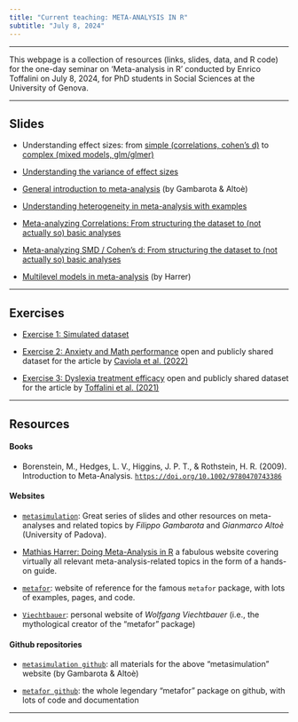 ```yaml
---
title: "Current teaching: META-ANALYSIS IN R"
subtitle: "July 8, 2024"
---
```


---------------------------------------------------

This webpage is a collection of resources (links, slides, data, and R code) for the one-day seminar on 'Meta-analysis in R' conducted by Enrico Toffalini on July 8, 2024, for PhD students in Social Sciences at the University of Genova.

---------------------------------------------------

## Slides

- Understanding effect sizes: from [simple (correlations, cohen's d)](https://www.memoryandlearninglab.it/wp-content/uploads/2024/02/Intro-effect-size4.html) to [complex (mixed models, glm/glmer)](https://www.memoryandlearninglab.it/wp-content/uploads/2024/02/Lmer-and-glm-effect-size2.html)

- [Understanding the variance of effect sizes](materials/Understanding effect size variance.html)

- [General introduction to meta-analysis](https://stat-teaching.github.io/metasimulation/slides/02-intro-meta-analysis/intro-meta-analysis.html#/title-slide) (by Gambarota & Altoè)

- [Understanding heterogeneity in meta-analysis with examples](materials/Understanding heterogeneity.html)

- [Meta-analyzing Correlations: From structuring the dataset to (not actually so) basic analyses](materials/Meta-analysis of correlation-From structuring dataset to basic analyses.html) 

- [Meta-analyzing SMD / Cohen's d: From structuring the dataset to (not actually so) basic analyses](materials/Meta-analysis of Cohens d-From structuring dataset to basic analyses.html) 

- [Multilevel models in meta-analysis](https://bookdown.org/MathiasHarrer/Doing_Meta_Analysis_in_R/multilevel-ma.html) (by Harrer)

---------------------------------------------------

## Exercises

- [Exercise 1: Simulated dataset](https://github.com/EnricoToffalini/teaching/tree/main/materials/Exercise%20Simulated%20dataset)

- [Exercise 2: Anxiety and Math performance](https://github.com/EnricoToffalini/teaching/tree/main/materials/Exercise%20Anxiety%20Math%20Performance) open and publicly shared dataset for the article by [Caviola et al. (2022)](https://link.springer.com/article/10.1007/s10648-021-09618-5)

- [Exercise 3: Dyslexia treatment efficacy](https://github.com/EnricoToffalini/teaching/tree/main/materials/Exercise%20Dyslexia%20treatment) open and publicly shared dataset for the article by [Toffalini et al. (2021)](https://link.springer.com/article/10.3758/s13428-021-01549-x)

---------------------------------------------------

## Resources

#### Books

- Borenstein, M., Hedges, L. V., Higgins, J. P. T., & Rothstein, H. R. (2009). Introduction to Meta-Analysis. [`https://doi.org/10.1002/9780470743386`](https://doi.org/10.1002/9780470743386)

#### Websites

- [`metasimulation`](https://stat-teaching.github.io/metasimulation/): Great series of slides and other resources on meta-analyses and related topics by *Filippo Gambarota* and *Gianmarco Altoè* (University of Padova).

- [Mathias Harrer: Doing Meta-Analysis in R](https://bookdown.org/MathiasHarrer/Doing_Meta_Analysis_in_R/) a fabulous website covering virtually all relevant meta-analysis-related topics in the form of a hands-on guide.

- [`metafor`](https://www.metafor-project.org/doku.php/metafor): website of reference for the famous `metafor` package, with lots of examples, pages, and code.

- [`Viechtbauer`](https://www.wvbauer.com/doku.php/home): personal website of *Wolfgang Viechtbauer* (i.e., the mythological creator of the "metafor" package)

#### Github repositories

- [`metasimulation github`](https://github.com/stat-teaching/metasimulation): all materials for the above "metasimulation" website (by Gambarota & Altoè)

- [`metafor github`](https://github.com/wviechtb/metafor): the whole legendary "metafor" package on github, with lots of code and documentation

---------------------------------------------------


